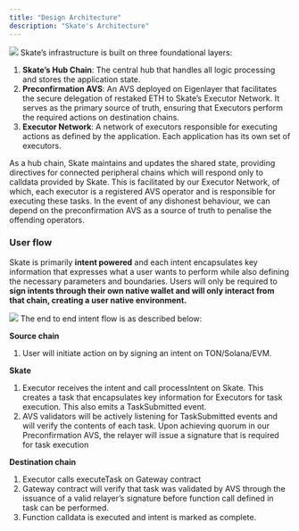 ```yaml
---
title: "Design Architecture"
description: "Skate's Architecture"
---
```



<Frame caption="Skate's Infrastructure">
  <img src="/images/architecture/ArchitectureDiagram.png" style={{ borderRadius: '0.5rem' }} />
</Frame>
Skate’s infrastructure is built on three foundational layers:

1. **Skate’s Hub Chain**: The central hub that handles all logic processing and stores the  application state.
2. **Preconfirmation AVS**: An AVS deployed on Eigenlayer that facilitates the secure delegation of restaked ETH to Skate’s Executor Network. It serves as the primary source of truth, ensuring that Executors perform the required actions on destination chains.
3. **Executor Network**: A network of executors responsible for executing actions as defined by the application. Each application has its own set of executors. 

As a hub chain, Skate maintains and updates the shared state, providing directives for connected peripheral chains which will respond only to calldata provided by Skate. This is facilitated by our Executor Network, of which, each executor is a registered AVS operator and is responsible for executing these tasks. In the event of any dishonest behaviour, we can depend on the preconfirmation AVS as a source of truth to penalise the offending operators.

### User flow

Skate is primarily **intent powered** and each intent encapsulates key information that expresses what a user wants to perform while also defining the necessary parameters and boundaries. Users will only be required to **sign intents through their own native wallet and will only interact from that chain, creating a user native environment.**
<Frame caption="Skate's User Flow">
  <img src="/images/architecture/UserFlow.png" style={{ borderRadius: '0.5rem' }} />
</Frame>
The end to end intent flow is as described below: 

**Source chain**

1. User will initiate action on by signing an intent on TON/Solana/EVM. 

**Skate** 

1. Executor receives the intent and call processIntent on Skate. This creates a task that encapsulates key information for Executors for task execution. This also emits a TaskSubmitted event. 
2. AVS validators will be actively listening for TaskSubmitted events and will verify the contents of each task. Upon achieving quorum in our Preconfirmation AVS, the relayer will issue a signature that is required for task execution 

**Destination chain**

1. Executor calls executeTask on Gateway contract
2. Gateway contract will verify that task was validated by AVS through the issuance of a valid relayer’s signature before function call defined in task can be performed. 
3. Function calldata is executed and intent is marked as complete.